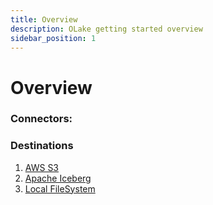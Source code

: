 ```yaml
---
title: Overview
description: OLake getting started overview
sidebar_position: 1
---
```


# Overview

### Connectors: 


<DocCardList/>


### Destinations

1. [AWS S3](../writers/s3/overview)
2. [Apache Iceberg](../writers/iceberg/overview)
3. [Local FileSystem](../writers/local)


